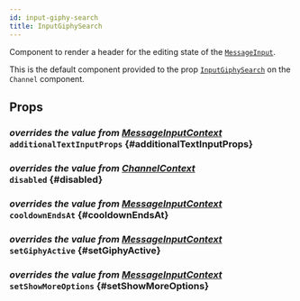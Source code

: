 ```yaml
---
id: input-giphy-search
title: InputGiphySearch
---
```



Component to render a header for the editing state of the [`MessageInput`](./message-input.mdx).

This is the default component provided to the prop [`InputGiphySearch`](../core-components/channel.mdx#inputgiphysearch) on the `Channel` component.

## Props

### <div class="label description">_overrides the value from [MessageInputContext](../../contexts/message-input-context#additionaltextinputProps)_</div> `additionalTextInputProps` {#additionalTextInputProps}

<AdditionalTextInputProps />

### <div class="label description">_overrides the value from [ChannelContext](../../contexts/channel-context#disabled)_</div> `disabled` {#disabled}

<Disabled />

### <div class="label description">_overrides the value from [MessageInputContext](../../contexts/message-input-context#cooldownendsat)_</div> `cooldownEndsAt` {#cooldownEndsAt}

<CooldownEndsAt />

### <div class="label description">_overrides the value from [MessageInputContext](../../contexts/message-input-context#setgiphyactive)_</div> `setGiphyActive` {#setGiphyActive}

<SetGiphyActive />

### <div class="label description">_overrides the value from [MessageInputContext](../../contexts/message-input-context#setshowmoreoptions)_</div> `setShowMoreOptions` {#setShowMoreOptions}

<SetShowMoreOptions />
